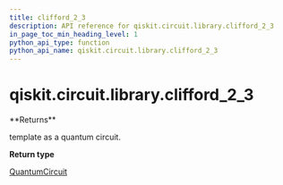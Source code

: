 ```yaml
---
title: clifford_2_3
description: API reference for qiskit.circuit.library.clifford_2_3
in_page_toc_min_heading_level: 1
python_api_type: function
python_api_name: qiskit.circuit.library.clifford_2_3
---
```


<span id="qiskit-circuit-library-clifford-2-3" />

# qiskit.circuit.library.clifford\_2\_3

<Function id="qiskit.circuit.library.clifford_2_3" isDedicatedPage={true} github="https://github.com/qiskit/qiskit/tree/stable/0.20/qiskit/circuit/library/templates/clifford/clifford_2_3.py" signature="clifford_2_3()">
  **Returns**

  template as a quantum circuit.

  **Return type**

  [QuantumCircuit](qiskit.circuit.QuantumCircuit "qiskit.circuit.QuantumCircuit")
</Function>

